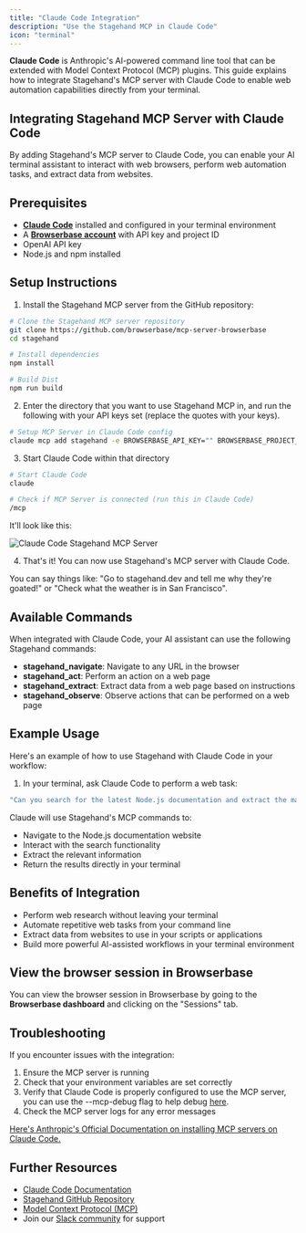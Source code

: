 ```yaml
---
title: "Claude Code Integration"
description: "Use the Stagehand MCP in Claude Code"
icon: "terminal"
---
```


**Claude Code** is Anthropic's AI-powered command line tool that can be extended with Model Context Protocol (MCP) plugins. This guide explains how to integrate Stagehand's MCP server with Claude Code to enable web automation capabilities directly from your terminal.

## Integrating Stagehand MCP Server with Claude Code

By adding Stagehand's MCP server to Claude Code, you can enable your AI terminal assistant to interact with web browsers, perform web automation tasks, and extract data from websites.

## Prerequisites

- [**Claude Code**](https://docs.anthropic.com/en/docs/agents-and-tools/claude-code/overview) installed and configured in your terminal environment
- A [**Browserbase account**](https://www.browserbase.com/) with API key and project ID
- OpenAI API key
- Node.js and npm installed

## Setup Instructions

1. Install the Stagehand MCP server from the GitHub repository:

```bash
# Clone the Stagehand MCP server repository
git clone https://github.com/browserbase/mcp-server-browserbase
cd stagehand

# Install dependencies
npm install

# Build Dist
npm run build
```

2. Enter the directory that you want to use Stagehand MCP in, and run the following with your API keys set (replace the quotes with your keys).

```bash
# Setup MCP Server in Claude Code config
claude mcp add stagehand -e BROWSERBASE_API_KEY="" BROWSERBASE_PROJECT_ID="" -e OPENAI_API_KEY="" -- node /path/to/mcp-server-browserbase/stagehand/dist/index.js
```

3. Start Claude Code within that directory

```bash
# Start Claude Code
claude

# Check if MCP Server is connected (run this in Claude Code)
/mcp
```

It'll look like this:

![Claude Code Stagehand MCP Server](/images/claude-code-mcp.png)

4. That's it\! You can now use Stagehand's MCP server with Claude Code.

You can say things like: "Go to stagehand.dev and tell me why they're goated\!" or "Check what the weather is in San Francisco".

## Available Commands

When integrated with Claude Code, your AI assistant can use the following Stagehand commands:

- **stagehand_navigate**: Navigate to any URL in the browser
- **stagehand_act**: Perform an action on a web page
- **stagehand_extract**: Extract data from a web page based on instructions
- **stagehand_observe**: Observe actions that can be performed on a web page

## Example Usage

Here's an example of how to use Stagehand with Claude Code in your workflow:

1. In your terminal, ask Claude Code to perform a web task:

```bash
"Can you search for the latest Node.js documentation and extract the main API changes in the newest version?"
```

Claude will use Stagehand's MCP commands to:

- Navigate to the Node.js documentation website
- Interact with the search functionality
- Extract the relevant information
- Return the results directly in your terminal

## Benefits of Integration

- Perform web research without leaving your terminal
- Automate repetitive web tasks from your command line
- Extract data from websites to use in your scripts or applications
- Build more powerful AI-assisted workflows in your terminal environment

## View the browser session in Browserbase

You can view the browser session in Browserbase by going to the **Browserbase dashboard** and clicking on the "Sessions" tab.

## Troubleshooting

If you encounter issues with the integration:

1. Ensure the MCP server is running
2. Check that your environment variables are set correctly
3. Verify that Claude Code is properly configured to use the MCP server, you can use the --mcp-debug flag to help debug [here](https://docs.anthropic.com/en/docs/agents-and-tools/claude-code/tutorials#set-up-model-context-protocol-mcp).
4. Check the MCP server logs for any error messages

[Here's Anthropic's Official Documentation on installing MCP servers on Claude Code.](https://docs.anthropic.com/en/docs/agents-and-tools/claude-code/tutorials#set-up-model-context-protocol-mcp)

## Further Resources

- [Claude Code Documentation](https://docs.anthropic.com/en/docs/agents-and-tools/claude-code/overview)
- [Stagehand GitHub Repository](https://github.com/browserbase/mcp-server-browserbase/tree/main/stagehand)
- [Model Context Protocol (MCP)](https://github.com/anthropics/anthropic-cookbook/blob/main/model_context_protocol)
- Join our [Slack community](https://slack.browserbase.com) for support